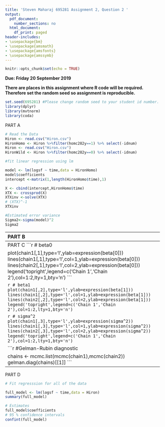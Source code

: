 ```yaml
---
title: 'Steven Maharaj 695281 Assignment 2, Question 2 '
output:
  pdf_document:
    number_sections: no
  html_document:
    df_print: paged
header-includes:
- \usepackage{bm}
- \usepackage{amsmath}
- \usepackage{amsfonts}
- \usepackage{amssymb}
---
```


```r
knitr::opts_chunk$set(echo = TRUE)
```

**Due: Friday 20 September 2019**  
\vspace{5 mm}

**There are places in this assignment where R code will be required. Therefore set the random seed so assignment is reproducible.**

```r
set.seed(695281) #Please change random seed to your student id number.
library(dplyr)
library(mvtnorm)
library(coda)
```


PART A


```r
# Read the Data
Hiron <- read.csv("Hiron.csv")
HironHomo <- Hiron %>%filter(homc282y==1) %>% select(-idnum)
Hiron <- read.csv("Hiron.csv")
HironWild <- Hiron %>%filter(homc282y==0) %>% select(-idnum)
```

```r
#fit linear regression using lm

model <- lm(logsf ~ time,data = HironHomo)
model$coefficients
intercept <-matrix(1,length(HironHomo$time),1)

X <- cbind(intercept,HironHomo$time)
XTX <- crossprod(X)  
XTXinv <-solve(XTX)
# (XTX)^-1
XTXinv

#Estimated error variance
Sigma2<-sigma(model)^2
Sigma2
```

----------------------------------------------------------------------------
PART B

Define the Gibbs sampler function

```r
#This is a Gibbs sampler where beta is updated as a block. The arguments are
#X:  matrix of predictors dimension n times p. Includes the intercept. 
#y:  response vector, length p.
#tau0: initial value for the residual precision. 
#iter: number of iterations
#burnin: number of initial iterations to remove
Gibbs.lm1<-function(X,y,tau0,iter,burnin){
p <- dim(X)[2]       #number of predictors

# X <- as.numeric(X)
# y <- as.numeric(y)
XTX <- crossprod(X)  
XTXinv <-solve(XTX)
XTY <- crossprod(X,y)
betahat<-solve(XTX,XTY) #betahat = (t(X)%*%X)^{-1}t(X)%*%y = mean of conditional posterior for beta   
tau    <-tau0           
T_rep <- rep(0,iter)
T_y <- rep(0,iter)
library(mvtnorm)  

par<-matrix(0,iter,p+1)  #storing iterations, beta (length p) + tau (length 1)
for( i in 1:iter){
  beta <- rmvnorm(1,mean=betahat,sigma=XTXinv/tau) #sample beta
  beta <- as.numeric(beta)
  err  <- y-X%*%beta
  tau  <- rgamma(1,0.5*n,0.5*sum(err^2))          #sample tau.
  par[i,] <-c(beta,tau)                           #store current round of beta, tau in par.
  
  # posterior checking
  Xbeta_rep <- X%*%as.vector(beta)
  y_rep <- Xbeta_rep+rnorm(length(y))*sqrt(1/tau)
  err_rep  <- y_rep-Xbeta_rep

  T_rep[i] <- sum(err_rep^2)
  T_y[i] <- sum(err^2)
}
print("Performing posterior predictive checking we have a p value")
pval <- prop.table(table(T_rep>T_y))["TRUE"]
print(pval)
par <-par[-c(1:burnin),]                          #removing the first iterations
par[,3] <- 1/par[,3]
colnames(par) <- c('beta0','beta1','sigma2')
return(par)  
}
```

```r
data<-HironWild
response <- data$logsf  #response variable
n<-dim(data)[1]
intercept <-matrix(1,n,1) #Intercept (to be estimated without penalty)
X <- cbind(intercept,data$time)

# run two chains
system.time(chain1<-Gibbs.lm1(X=X,y=response,tau0=1/Sigma2,iter=10000,burnin=1000))
system.time(chain2<-Gibbs.lm1(X=X,y=response,tau0=1/Sigma2,iter=10000,burnin=1000))

# Remove every second iteration to reduce auto - corrlation

chain1 <- chain1[seq(1,dim(chain1)[1],by=2),]
chain2 <- chain2[seq(1,dim(chain2)[1],by=2),]
```

```r
chain12 <- rbind(chain1,chain2)
chain_stats <- data.frame(matrix(nrow = 3,ncol =4 ))
para_names <- c('beta0','beta1','sigma2','lower_CI95','upper_CI95')
for (i in 1:3) {
  chain <-  chain12[,i]
  quat <- quantile(sort(chain), c(0.05, 0.975))
  chain_stats[i,] <- c(mean(chain),sd(chain),quat)
}
names(chain_stats)<- c("posterior mean","std",'lower_CI95','upper_CI95')

row.names(chain_stats) <- c('beta0','beta1','sigma2')

# chain results
chain_stats
```

--------------------------------------------------------------------------
PART C
```r
# beta0


plot(chain1[,1],type='l',ylab=expression(beta[0]))
lines(chain1[,1],type='l',col=1,ylab=expression(beta[0]))
lines(chain2[,1],type='l',col=2,ylab=expression(beta[0]))
legend('topright',legend=c('Chain 1','Chain 2'),col=1:2,lty=1,bty='n')
```


```r
# beta1
plot(chain1[,2],type='l',ylab=expression(beta[1]))
lines(chain1[,2],type='l',col=1,ylab=expression(beta[1]))
lines(chain2[,2],type='l',col=2,ylab=expression(beta[1]))
legend('topright',legend=c('Chain 1','Chain 2'),col=1:2,lty=1,bty='n') 
```

```r
# sigma^2
plot(chain1[,3],type='l',ylab=expression(sigma^2))
lines(chain1[,3],type='l',col=1,ylab=expression(sigma^2))
lines(chain2[,3],type='l',col=2,ylab=expression(sigma^2))
legend('topright',legend=c('Chain 1','Chain 2'),col=1:2,lty=1,bty='n') 
```

```r
#Gelman-Rubin diagnostic

chains <- mcmc.list(mcmc(chain1),mcmc(chain2))
gelman.diag(chains)[[1]]
```
--------------------------------------------------------------------------
PART D

```r
# Fit regresssion for all of the data

full_model <- lm(logsf ~ time,data = Hiron)
summary(full_model)

# Estimates
full_model$coefficients
# 95 % confidence intervals
confint(full_model)
```
